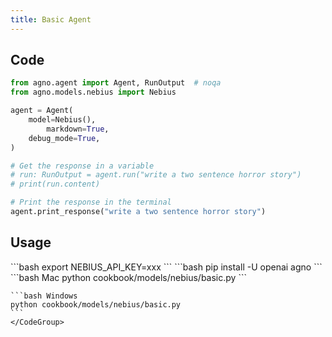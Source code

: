 ```yaml
---
title: Basic Agent
---
```


## Code

```python cookbook/models/nebius/basic.py
from agno.agent import Agent, RunOutput  # noqa
from agno.models.nebius import Nebius

agent = Agent(
    model=Nebius(),
        markdown=True,
    debug_mode=True,
)

# Get the response in a variable
# run: RunOutput = agent.run("write a two sentence horror story")
# print(run.content)

# Print the response in the terminal
agent.print_response("write a two sentence horror story")
```

## Usage

<Steps>
  <Snippet file="create-venv-step.mdx" />

  <Step title="Set your API key">
    ```bash 
        export NEBIUS_API_KEY=xxx 
    ```
  </Step>

  <Step title="Install libraries">
    ```bash 
        pip install -U openai agno 
    ```
  </Step>

  <Step title="Run Agent">
    <CodeGroup>
    ```bash Mac
    python cookbook/models/nebius/basic.py
    ```

    ```bash Windows
    python cookbook/models/nebius/basic.py
    ```
    </CodeGroup>

  </Step>
</Steps>

